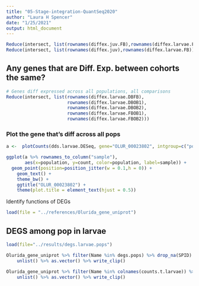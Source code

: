 ```yaml
---
title: "05-Stage-integration-QuantSeq2020"
author: "Laura H Spencer"
date: "1/25/2021"
output: html_document
---
```



```r
Reduce(intersect, list(rownames(diffex.juv.FB),rownames(diffex.larvae.FB)))
Reduce(intersect, list(rownames(diffex.juv),rownames(diffex.larvae.FB)))
```

## Any genes that are Diff. Exp. between cohorts the same? 

```r
# Genes diff expressed across all populations, all comparisons 
Reduce(intersect, list(rownames(diffex.larvae.DBFB),
                       rownames(diffex.larvae.DBOB1),
                       rownames(diffex.larvae.DBOB2),
                       rownames(diffex.larvae.FBOB1),
                       rownames(diffex.larvae.FBOB2)))


```

### Plot the gene that's diff across all pops 

```r
a <-  plotCounts(dds.larvae.DESeq, gene="OLUR_00023802", intgroup=c("population"), returnData = TRUE)

ggplot(a %>% rownames_to_column("sample"),
       aes(x=population, y=count, color=population, label=sample)) +
  geom_point(position=position_jitter(w = 0.1,h = 0)) +
    geom_text() +
    theme_bw() +
    ggtitle("OLUR_00023802") +
    theme(plot.title = element_text(hjust = 0.5))
```

Identify functions of DEGs 

```r
load(file = "../references/Olurida_gene_uniprot")
```

## DEGS among pop in larvae 

```r
load(file="../results/degs.larvae.pops")

Olurida_gene_uniprot %>% filter(Name %in% degs.pops) %>% drop_na(SPID) %>% select(SPID) %>%
    unlist() %>% as.vector() %>% write_clip()

Olurida_gene_uniprot %>% filter(Name %in% colnames(counts.t.larvae)) %>% drop_na(SPID) %>% select(SPID) %>%
    unlist() %>% as.vector() %>% write_clip()
```

